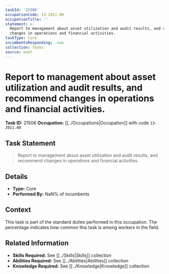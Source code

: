 ```yaml
---
taskId: '21506'
occupationCode: 13-2011.00
occupationTitle: ''
statement: >-
  Report to management about asset utilization and audit results, and recommend
  changes in operations and financial activities.
taskType: Core
incumbentsResponding: .nan
collection: Tasks
source: onet
---
```

# Report to management about asset utilization and audit results, and recommend changes in operations and financial activities.

**Task ID:** 21506
**Occupation:** [[../Occupations|Occupation]] with code `13-2011.00`

## Task Statement

> Report to management about asset utilization and audit results, and recommend changes in operations and financial activities.

## Details

- **Type:** Core
- **Performed By:** NaN% of incumbents

## Context

This task is part of the standard duties performed in this occupation. The percentage indicates how common this task is among workers in the field.

## Related Information

- **Skills Required:** See [[../Skills|Skills]] collection
- **Abilities Required:** See [[../Abilities|Abilities]] collection
- **Knowledge Required:** See [[../Knowledge|Knowledge]] collection
